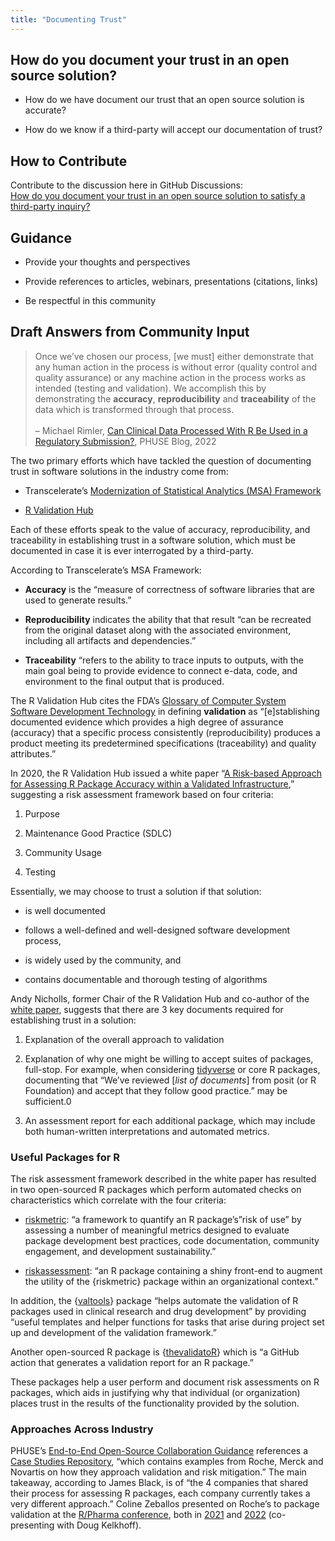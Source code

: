 ```yaml
---
title: "Documenting Trust"
---
```


## How do you document your trust in an open source solution?

-   How do we have document our trust that an open source solution is accurate?

-   How do we know if a third-party will accept our documentation of trust?

## How to Contribute

Contribute to the discussion here in GitHub Discussions:\
[How do you document your trust in an open source solution to satisfy a third-party inquiry?](https://github.com/phuse-org/OSTCDA/discussions/5){target="_blank"}

## Guidance

-   Provide your thoughts and perspectives

-   Provide references to articles, webinars, presentations (citations, links)

-   Be respectful in this community

## Draft Answers from Community Input

> Once we've chosen our process, \[we must\] either demonstrate that any human action in the process is without error (quality control and quality assurance) or any machine action in the process works as intended (testing and validation). We accomplish this by demonstrating the **accuracy**, **reproducibility** and **traceability** of the data which is transformed through that process.\
> \
> -- Michael Rimler, [Can Clinical Data Processed With R Be Used in a Regulatory Submission?](https://phuse.global/Communications/PHUSE_Blog/can-clinical-data-processed-with-r-be-used-in-a-regulatory-submission), PHUSE Blog, 2022

The two primary efforts which have tackled the question of documenting trust in software solutions in the industry come from:

-   Transcelerate's [Modernization of Statistical Analytics (MSA) Framework](https://www.transceleratebiopharmainc.com/wp-content/uploads/2021/04/MoA-Initiative_MSAFramework_April-2021.pdf)

-   [R Validation Hub](https://www.pharmar.org/)

Each of these efforts speak to the value of accuracy, reproducibility, and traceability in establishing trust in a software solution, which must be documented in case it is ever interrogated by a third-party.

According to Transcelerate's MSA Framework:

-   **Accuracy** is the "measure of correctness of software libraries that are used to generate results."

-   **Reproducibility** indicates the ability that that result "can be recreated from the original dataset along with the associated environment, including all artifacts and dependencies."

-   **Traceability** "refers to the ability to trace inputs to outputs, with the main goal being to provide evidence to connect e-data, code, and environment to the final output that is produced.

The R Validation Hub cites the FDA's [Glossary of Computer System Software Development Technology](https://www.fda.gov/iceci/inspections/inspectionguides/ucm074875.htm) in defining **validation** as "\[e\]stablishing documented evidence which provides a high degree of assurance (accuracy) that a specific process consistently (reproducibility) produces a product meeting its predetermined specifications (traceability) and quality attributes."

In 2020, the R Validation Hub issued a white paper "[A Risk-based Approach for Assessing R Package Accuracy within a Validated Infrastructure](https://www.pharmar.org/white-paper/)," suggesting a risk assessment framework based on four criteria:

1.  Purpose

2.  Maintenance Good Practice (SDLC)

3.  Community Usage

4.  Testing

Essentially, we may choose to trust a solution if that solution:

-   is well documented

-   follows a well-defined and well-designed software development process,

-   is widely used by the community, and

-   contains documentable and thorough testing of algorithms

Andy Nicholls, former Chair of the R Validation Hub and co-author of the [white paper](https://www.pharmar.org/white-paper/), suggests that there are 3 key documents required for establishing trust in a solution:

1.  Explanation of the overall approach to validation

2.  Explanation of why one might be willing to accept suites of packages, full-stop. For example, when considering [tidyverse](https://www.tidyverse.org/) or core R packages, documenting that "We've reviewed \[*list of documents*\] from posit (or R Foundation) and accept that they follow good practice." may be sufficient.0

3.  An assessment report for each additional package, which may include both human-written interpretations and automated metrics.

### Useful Packages for R

The risk assessment framework described in the white paper has resulted in two open-sourced R packages which perform automated checks on characteristics which correlate with the four criteria:

-   [riskmetric](https://pharmar.github.io/riskmetric/): "a framework to quantify an R package's"risk of use" by assessing a number of meaningful metrics designed to evaluate package development best practices, code documentation, community engagement, and development sustainability."

-   [riskassessment](https://pharmar.github.io/riskassessment/): "an R package containing a shiny front-end to augment the utility of the {riskmetric} package within an organizational context."

In addition, the {[valtools](https://phuse-org.github.io/valtools/)} package "helps automate the validation of R packages used in clinical research and drug development" by providing "useful templates and helper functions for tasks that arise during project set up and development of the validation framework."

Another open-sourced R package is {[thevalidatoR](https://github.com/insightsengineering/thevalidatoR)} which is "a GitHub action that generates a validation report for an R package."

These packages help a user perform and document risk assessments on R packages, which aids in justifying why that individual (or organization) places trust in the results of the functionality provided by the solution.

### Approaches Across Industry

PHUSE's [End-to-End Open-Source Collaboration Guidance](https://phuse-org.github.io/E2E-OS-Guidance/) references a [Case Studies Repository](https://github.com/pharmaR/case_studies), "which contains examples from Roche, Merck and Novartis on how they approach validation and risk mitigation." The main takeaway, according to James Black, is of "the 4 companies that shared their process for assessing R packages, each company currently takes a very different approach." Coline Zeballos presented on Roche's to package validation at the [R/Pharma conference](https://rinpharma.com/), both in [2021](https://www.youtube.com/watch?v=xksxuvXVimM) and [2022](https://www.youtube.com/watch?v=ZfZpypQ1jSM) (co-presenting with Doug Kelkhoff).
